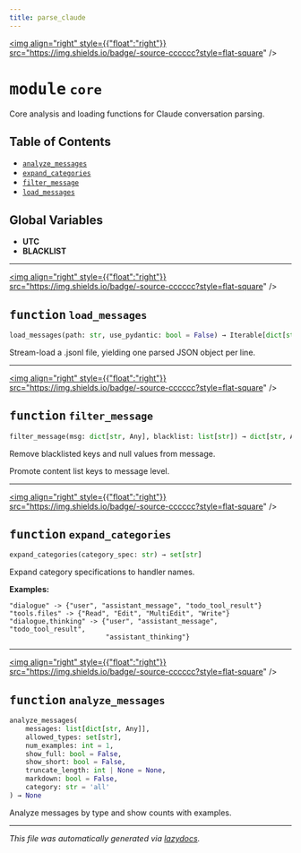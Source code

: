 ```yaml
---
title: parse_claude
---
```


<a href="https://github.com/drothermel/%24%7BREPO%7D/blob/main/src/parse_claude/core.py"><img align="right" style={{"float":"right"}} src="https://img.shields.io/badge/-source-cccccc?style=flat-square" /></a>

# <kbd>module</kbd> `core`
Core analysis and loading functions for Claude conversation parsing.


## Table of Contents
- [`analyze_messages`](./parse_claude.core#function-analyze-messages)
- [`expand_categories`](./parse_claude.core#function-expand-categories)
- [`filter_message`](./parse_claude.core#function-filter-message)
- [`load_messages`](./parse_claude.core#function-load-messages)


**Global Variables**
---------------
- **UTC**
- **BLACKLIST**

---

<a href="https://github.com/drothermel/%24%7BREPO%7D/blob/main/src/parse_claude/core.py#L37"><img align="right" style={{"float":"right"}} src="https://img.shields.io/badge/-source-cccccc?style=flat-square" /></a>

## <kbd>function</kbd> `load_messages`

```python
load_messages(path: str, use_pydantic: bool = False) → Iterable[dict[str, Any]]
```

Stream-load a .jsonl file, yielding one parsed JSON object per line.



---

<a href="https://github.com/drothermel/%24%7BREPO%7D/blob/main/src/parse_claude/core.py#L146"><img align="right" style={{"float":"right"}} src="https://img.shields.io/badge/-source-cccccc?style=flat-square" /></a>

## <kbd>function</kbd> `filter_message`

```python
filter_message(msg: dict[str, Any], blacklist: list[str]) → dict[str, Any]
```

Remove blacklisted keys and null values from message.

Promote content list keys to message level.



---

<a href="https://github.com/drothermel/%24%7BREPO%7D/blob/main/src/parse_claude/core.py#L175"><img align="right" style={{"float":"right"}} src="https://img.shields.io/badge/-source-cccccc?style=flat-square" /></a>

## <kbd>function</kbd> `expand_categories`

```python
expand_categories(category_spec: str) → set[str]
```

Expand category specifications to handler names.


**Examples:**

    "dialogue" -> {"user", "assistant_message", "todo_tool_result"}
    "tools.files" -> {"Read", "Edit", "MultiEdit", "Write"}
    "dialogue,thinking" -> {"user", "assistant_message", "todo_tool_result",
                            "assistant_thinking"}



---

<a href="https://github.com/drothermel/%24%7BREPO%7D/blob/main/src/parse_claude/core.py#L380"><img align="right" style={{"float":"right"}} src="https://img.shields.io/badge/-source-cccccc?style=flat-square" /></a>

## <kbd>function</kbd> `analyze_messages`

```python
analyze_messages(
    messages: list[dict[str, Any]],
    allowed_types: set[str],
    num_examples: int = 1,
    show_full: bool = False,
    show_short: bool = False,
    truncate_length: int | None = None,
    markdown: bool = False,
    category: str = 'all'
) → None
```

Analyze messages by type and show counts with examples.





---

_This file was automatically generated via [lazydocs](https://github.com/ml-tooling/lazydocs)._
